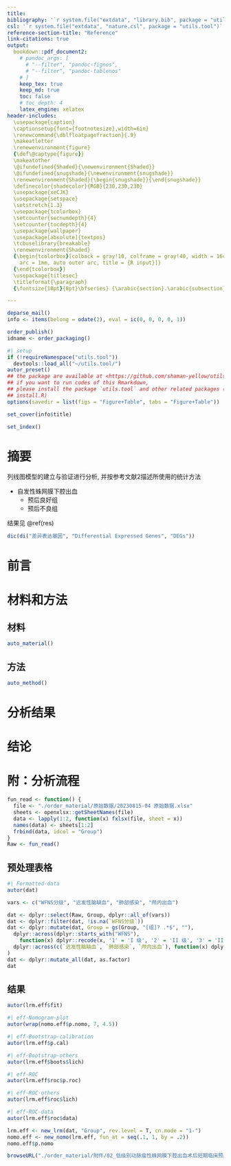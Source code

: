 ```yaml
---
title: 
bibliography: '`r system.file("extdata", "library.bib", package = "utils.tool")`'
csl: '`r system.file("extdata", "nature.csl", package = "utils.tool")`'
reference-section-title: "Reference"
link-citations: true
output:
  bookdown::pdf_document2:
    # pandoc_args: [
      # "--filter", "pandoc-fignos",
      # "--filter", "pandoc-tablenos"
    # ]
    keep_tex: true
    keep_md: true
    toc: false
    # toc_depth: 4
    latex_engine: xelatex
header-includes:
  \usepackage{caption}
  \captionsetup{font={footnotesize},width=6in}
  \renewcommand{\dblfloatpagefraction}{.9}
  \makeatletter
  \renewenvironment{figure}
  {\def\@captype{figure}}
  \makeatother
  \@ifundefined{Shaded}{\newenvironment{Shaded}}
  \@ifundefined{snugshade}{\newenvironment{snugshade}}
  \renewenvironment{Shaded}{\begin{snugshade}}{\end{snugshade}}
  \definecolor{shadecolor}{RGB}{230,230,230}
  \usepackage{xeCJK}
  \usepackage{setspace}
  \setstretch{1.3} 
  \usepackage{tcolorbox}
  \setcounter{secnumdepth}{4}
  \setcounter{tocdepth}{4}
  \usepackage{wallpaper}
  \usepackage[absolute]{textpos}
  \tcbuselibrary{breakable}
  \renewenvironment{Shaded}
  {\begin{tcolorbox}[colback = gray!10, colframe = gray!40, width = 16cm,
    arc = 1mm, auto outer arc, title = {R input}]}
  {\end{tcolorbox}}
  \usepackage{titlesec}
  \titleformat{\paragraph}
  {\fontsize{10pt}{0pt}\bfseries} {\arabic{section}.\arabic{subsection}.\arabic{subsubsection}.\arabic{paragraph}} {1em} {} []

---
```



```r
deparse_mail()
info <- items(belong = odate(2), eval = ic(0, 0, 0, 0, 1))

order_publish()
idname <- order_packaging()
```

```r
#| setup
if (!requireNamespace("utils.tool"))
  devtools::load_all("~/utils.tool/")
autor_preset()
## the package are available at <https://github.com/shaman-yellow/utils.tool>
## if you want to run codes of this Rmarkdown,
## please install the package `utils.tool` and other related packages (run
## install.R)
options(savedir = list(figs = "Figure+Table", tabs = "Figure+Table"))
```

```r
set_cover(info$title)
```

```r
set_index()
```

# 摘要 {#abstract}

列线图模型的建立与验证进行分析, 并按参考文献2描述所使用的统计方法

- 自发性蛛网膜下腔出血
    - 预后良好组
    - 预后不良组

结果见 \@ref(res)

```r
dic(di("差异表达基因", "Differential Expressed Genes", "DEGs"))

```

# 前言 {#introduction}

# 材料和方法 {#methods}

## 材料

```r
auto_material()
```

## 方法

```r
auto_method()
```

# 分析结果 {#results}

# 结论 {#dis}

# 附：分析流程 {#workflow}


```r
fun_read <- function() {
  file <- "./order_material/原始数据/20230815-04 原始数据.xlsx"
  sheets <- openxlsx::getSheetNames(file)
  data <- lapply(1:2, function(x) fxlsx(file, sheet = x))
  names(data) <- sheets[1:2]
  frbind(data, idcol = "Group")
}
Raw <- fun_read()

```

## 预处理表格

```r
#| Formatted-data
autor(dat)
```

```r
vars <- c("WFNS分级", "迟发性脑缺血", "肺部感染", "颅内出血")

dat <- dplyr::select(Raw, Group, dplyr::all_of(vars))
dat <- dplyr::filter(dat, !is.na(`WFNS分级`))
dat <- dplyr::mutate(dat, Group = gs(Group, "[组]? .*$", ""),
  dplyr::across(dplyr::starts_with("WFNS"),
    function(x) dplyr::recode(x, '1' = 'I 级', '2' = 'II 级', '3' = 'III 级', '4' = 'IV 级', '5' = 'V 级')),
  dplyr::across(c(`迟发性脑缺血`, `肺部感染`, `颅内出血`), function(x) dplyr::recode(x, '0' = "无", '1' = "有") )
)
dat <- dplyr::mutate_all(dat, as.factor)
dat

```

## 结果 {#res}

```r
autor(lrm.eff$fit)
```

```r
#| eff-Nomogram-plot
autor(wrap(nomo.eff$p.nomo, 7, 4.5))
```

```r
#| eff-Bootstrap-calibration
autor(lrm.eff$p.cal)
```

```r
#| eff-Bootstrap-others
autor(lrm.eff$boots$lich)
```

```r
#| eff-ROC
autor(lrm.eff$roc$p.roc)
```

```r
#| eff-ROC-others
autor(lrm.eff$roc$lich)
```

```r
#| eff-ROC-data
autor(lrm.eff$roc$data)
```

```r
lrm.eff <- new_lrm(dat, "Group", rev.level = T, cn.mode = "1-")
nomo.eff <- new_nomo(lrm.eff, fun_at = seq(.1, 1, by = .2))
nomo.eff$p.nomo

```

```r
browseURL("./order_material/附件/02_低级别动脉瘤性蛛网膜下腔出血术后短期临床预后影响因素分析及预测模型构建.pdf")
```

